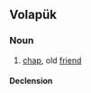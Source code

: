 ==Volapük==

===Noun===
{{vo-noun}}

# [[chap]], old [[friend]]

====Declension====
{{vo-decl-noun}}